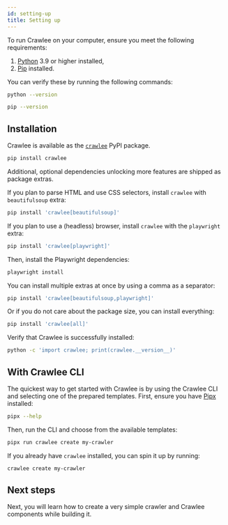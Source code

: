 ```yaml
---
id: setting-up
title: Setting up
---
```


To run Crawlee on your computer, ensure you meet the following requirements:

1. [Python](https://www.python.org/) 3.9 or higher installed,
2. [Pip](https://pip.pypa.io/en/stable/) installed.

You can verify these by running the following commands:

```sh
python --version
```

```sh
pip --version
```

## Installation

Crawlee is available as the [`crawlee`](https://pypi.org/project/crawlee/) PyPI package.

```sh
pip install crawlee
```

Additional, optional dependencies unlocking more features are shipped as package extras.

If you plan to parse HTML and use CSS selectors, install `crawlee` with `beautifulsoup` extra:

```sh
pip install 'crawlee[beautifulsoup]'
```

If you plan to use a (headless) browser, install `crawlee` with the `playwright` extra:

```sh
pip install 'crawlee[playwright]'
```

Then, install the Playwright dependencies:

```sh
playwright install
```

You can install multiple extras at once by using a comma as a separator:

```sh
pip install 'crawlee[beautifulsoup,playwright]'
```

Or if you do not care about the package size, you can install everything:

```sh
pip install 'crawlee[all]'
```

Verify that Crawlee is successfully installed:

```sh
python -c 'import crawlee; print(crawlee.__version__)'
```

## With Crawlee CLI

The quickest way to get started with Crawlee is by using the Crawlee CLI and selecting one of the prepared templates. First, ensure you have [Pipx](https://pipx.pypa.io/) installed:

```sh
pipx --help
```

Then, run the CLI and choose from the available templates:

```sh
pipx run crawlee create my-crawler
```

If you already have `crawlee` installed, you can spin it up by running:

```sh
crawlee create my-crawler
```

## Next steps

Next, you will learn how to create a very simple crawler and Crawlee components while building it.
